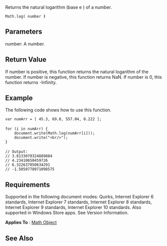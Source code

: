 Returns the natural logarithm (base e ) of a number.

 Math.log( number ''')'''

==Parameters==
; number: A number.

==Return Value==
If number is positive, this function returns the natural logarithm of the number. If number is negative, this function returns NaN. If number is 0, this function returns -Infinity.


==Example==
The following code shows how to use this function.

 var numArr = [ 45.3, 69.0, 557.04, 0.222 ];
 
 for (i in numArr) {
     document.write(Math.log(numArr[i]));
     document.write("&lt;br/&gt;");
 }
 
 // Output: 
 // 3.8133070324889884
 // 4.23410650459726
 // 6.322637050634291
 // -1.5050778971098575

==Requirements==
Supported in the following document modes: Quirks, Internet Explorer 6 standards, Internet Explorer 7 standards, Internet Explorer 8 standards, Internet Explorer 9 standards, Internet Explorer 10 standards. Also supported in Windows Store apps. See Version Information.

'''Applies To''' : [[Objects/Math|Math Object]]


==See Also==

              
